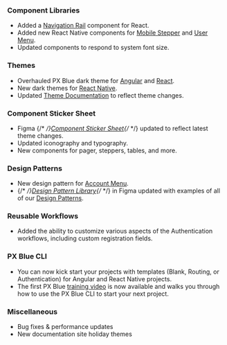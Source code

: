 
### Component Libraries

-   Added a [Navigation Rail](https://brightlayer-ui-components.github.io/react/components/drawer/examples#navigation-rail) component for React.
-   Added new React Native components for [Mobile Stepper](https://brightlayer-ui-components.github.io/react-native/?path=/info/components-documentation--mobile-stepper) and [User Menu](https://brightlayer-ui-components.github.io/react-native/?path=/info/components-documentation--user-menu).
-   Updated components to respond to system font size.

### Themes

-   Overhauled PX Blue dark theme for [Angular](https://www.npmjs.com/package/@pxblue/angular-themes) and [React](https://www.npmjs.com/package/@pxblue/react-themes).
-   New dark themes for [React Native](https://www.npmjs.com/package/@pxblue/react-native-themes).
-   Updated [Theme Documentation](/style/themes) to reflect theme changes.

### Component Sticker Sheet

-   Figma {/* <!-- markdown-link-check-disable --> */}[Component Sticker Sheet](https://www.figma.com/community/file/852558784352181868){/* <!-- markdown-link-check-enable --> */} updated to reflect latest theme changes.
-   Updated iconography and typography.
-   New components for pager, steppers, tables, and more.

### Design Patterns

-   New design pattern for [Account Menu](/patterns/account-menu).
-   {/* <!-- markdown-link-check-disable --> */}[Design Pattern Library](https://www.figma.com/community/file/926189711301522231){/* <!-- markdown-link-check-enable --> */} in Figma updated with examples of all of our [Design Patterns](/patterns).

### Reusable Workflows

-   Added the ability to customize various aspects of the Authentication workflows, including custom registration fields.

### PX Blue CLI

-   You can now kick start your projects with templates (Blank, Routing, or Authentication) for Angular and React Native projects.
-   The first PX Blue [training video](https://www.youtube.com/watch?v=CESJ9BKLWco) is now available and walks you through how to use the PX Blue CLI to start your next project.

### Miscellaneous

-   Bug fixes & performance updates
-   New documentation site holiday themes
